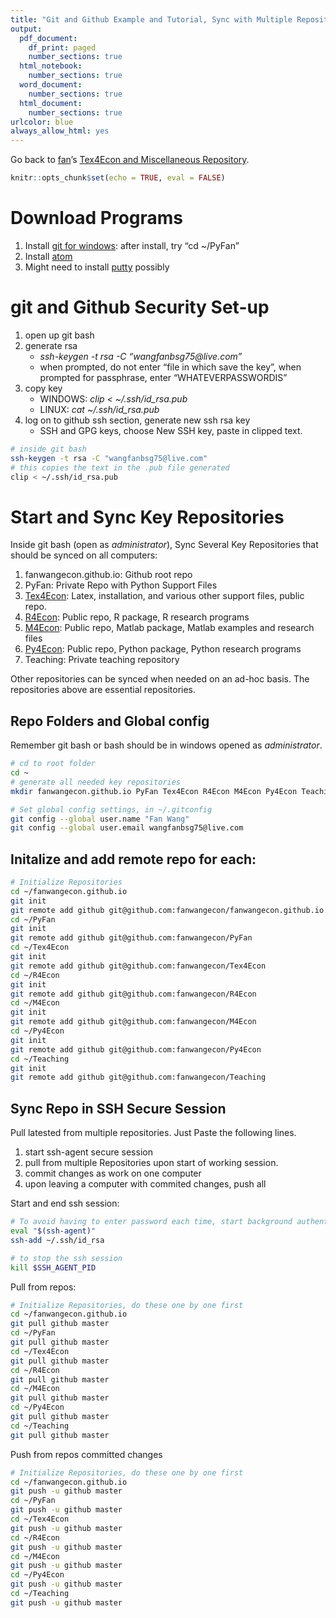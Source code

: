```yaml
---
title: "Git and Github Example and Tutorial, Sync with Multiple Repositories, Store Password"
output:
  pdf_document:
    df_print: paged
    number_sections: true
  html_notebook:
    number_sections: true
  word_document:
    number_sections: true
  html_document:
    number_sections: true
urlcolor: blue
always_allow_html: yes
---
```


Go back to [fan](http://fanwangecon.github.io/)'s [Tex4Econ and Miscellaneous Repository](http://fanwangecon.github.io/Tex4Econ/).

```r
knitr::opts_chunk$set(echo = TRUE, eval = FALSE)
```

# Download Programs

1. Install [git for windows](https://git-scm.com/download/win): after install, try "cd ~/PyFan"
2. Install [atom](https://atom.io/)
3. Might need to install [putty](https://www.putty.org/) possibly

# git and Github Security Set-up

1. open up git bash
2. generate rsa
    - *ssh-keygen -t rsa -C "wangfanbsg75@live.com"*
    - when prompted, do not enter "file in which save the key", when prompted for passphrase, enter "WHATEVERPASSWORDIS"
3. copy key
    - WINDOWS: *clip < ~/.ssh/id_rsa.pub*
    - LINUX: *cat ~/.ssh/id_rsa.pub*
4. log on to github ssh section, generate new ssh rsa key
    - SSH and GPG keys, choose New SSH key, paste in clipped text.

```bash
# inside git bash
ssh-keygen -t rsa -C "wangfanbsg75@live.com"
# this copies the text in the .pub file generated
clip < ~/.ssh/id_rsa.pub
```

# Start and Sync Key Repositories

Inside git bash (open as *administrator*), Sync Several Key Repositories that should be synced on all computers:

1. fanwangecon.github.io: Github root repo
2. PyFan: Private Repo with Python Support Files
3. [Tex4Econ](https://github.com/FanWangEcon/Tex4Econ): Latex, installation, and various other support files, public repo.
4. [R4Econ](https://github.com/FanWangEcon/R4Econ): Public repo, R package, R research programs
5. [M4Econ](https://github.com/FanWangEcon/M4Econ): Public repo, Matlab package, Matlab examples and research files
6. [Py4Econ](https://github.com/FanWangEcon/Py4Econ): Public repo, Python package, Python research programs
7. Teaching: Private teaching repository

Other repositories can be synced when needed on an ad-hoc basis. The repositories above are essential repositories.

## Repo Folders and Global config

Remember git bash or bash should be in windows opened as *administrator*.

```bash
# cd to root folder
cd ~
# generate all needed key repositories
mkdir fanwangecon.github.io PyFan Tex4Econ R4Econ M4Econ Py4Econ Teaching

# Set global config settings, in ~/.gitconfig
git config --global user.name "Fan Wang"
git config --global user.email wangfanbsg75@live.com
```

## Initalize and add remote repo for each:

```bash
# Initialize Repositories
cd ~/fanwangecon.github.io
git init
git remote add github git@github.com:fanwangecon/fanwangecon.github.io.git
cd ~/PyFan
git init
git remote add github git@github.com:fanwangecon/PyFan
cd ~/Tex4Econ
git init
git remote add github git@github.com:fanwangecon/Tex4Econ
cd ~/R4Econ
git init
git remote add github git@github.com:fanwangecon/R4Econ
cd ~/M4Econ
git init
git remote add github git@github.com:fanwangecon/M4Econ
cd ~/Py4Econ
git init
git remote add github git@github.com:fanwangecon/Py4Econ
cd ~/Teaching
git init
git remote add github git@github.com:fanwangecon/Teaching
```

## Sync Repo in SSH Secure Session

Pull latested from multiple repositories. Just Paste the following lines.

1. start ssh-agent secure session
2. pull from multiple Repositories upon start of working session.
3. commit changes as work on one computer
4. upon leaving a computer with commited changes, push all

Start and end ssh session:

```bash
# To avoid having to enter password each time, start background authentication agent.
eval "$(ssh-agent)"
ssh-add ~/.ssh/id_rsa

# to stop the ssh session
kill $SSH_AGENT_PID
```

Pull from repos:

```bash
# Initialize Repositories, do these one by one first
cd ~/fanwangecon.github.io
git pull github master
cd ~/PyFan
git pull github master
cd ~/Tex4Econ
git pull github master
cd ~/R4Econ
git pull github master
cd ~/M4Econ
git pull github master
cd ~/Py4Econ
git pull github master
cd ~/Teaching
git pull github master
```

Push from repos committed changes

```bash
# Initialize Repositories, do these one by one first
cd ~/fanwangecon.github.io
git push -u github master
cd ~/PyFan
git push -u github master
cd ~/Tex4Econ
git push -u github master
cd ~/R4Econ
git push -u github master
cd ~/M4Econ
git push -u github master
cd ~/Py4Econ
git push -u github master
cd ~/Teaching
git push -u github master
```
